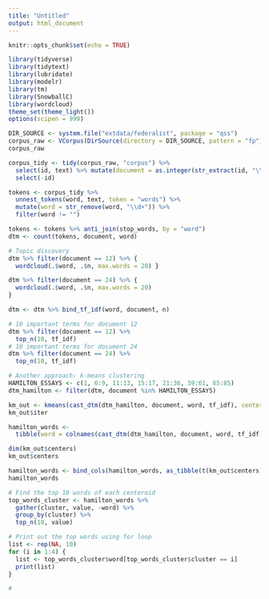 ```yaml
---
title: "Untitled"
output: html_document
---
```


```r
knitr::opts_chunk$set(echo = TRUE)
```

```r
library(tidyverse)
library(tidytext)
library(lubridate)
library(modelr)
library(tm)
library(SnowballC)
library(wordcloud)
theme_set(theme_light())
options(scipen = 999)
```

```r
DIR_SOURCE <- system.file("extdata/federalist", package = "qss")
corpus_raw <- VCorpus(DirSource(directory = DIR_SOURCE, pattern = "fp"))
corpus_raw
```

```r
corpus_tidy <- tidy(corpus_raw, "corpus") %>% 
  select(id, text) %>% mutate(document = as.integer(str_extract(id, "\\d+"))) %>% 
  select(-id)

tokens <- corpus_tidy %>% 
  unnest_tokens(word, text, token = "words") %>% 
  mutate(word = str_remove(word, "\\d+")) %>% 
  filter(word != "")

tokens <- tokens %>% anti_join(stop_words, by = "word") 
dtm <- count(tokens, document, word)
```
```r
# Topic discovery
dtm %>% filter(document == 12) %>% {
  wordcloud(.$word, .$n, max.words = 20) }

dtm %>% filter(document == 24) %>% {
  wordcloud(.$word, .$n, max.words = 20)
}

dtm <- dtm %>% bind_tf_idf(word, document, n) 

# 10 important terms for document 12
dtm %>% filter(document == 12) %>% 
  top_n(10, tf_idf)
# 10 important terms for document 24
dtm %>% filter(document == 24) %>% 
  top_n(10, tf_idf)

# Another approach: k-means clustering
HAMILTON_ESSAYS <- c(1, 6:9, 11:13, 15:17, 21:36, 59:61, 65:85)
dtm_hamilton <- filter(dtm, document %in% HAMILTON_ESSAYS)

km_out <- kmeans(cast_dtm(dtm_hamilton, document, word, tf_idf), centers = 4, nstart = 10)
km_out$iter

hamilton_words <-
  tibble(word = colnames(cast_dtm(dtm_hamilton, document, word, tf_idf)))

dim(km_out$centers)
km_out$centers

hamilton_words <- bind_cols(hamilton_words, as_tibble(t(km_out$centers)))
hamilton_words

# Find the top 10 words of each centeroid
top_words_cluster <- hamilton_words %>% 
  gather(cluster, value, -word) %>% 
  group_by(cluster) %>% 
  top_n(10, value) 

# Print out the top words using for loop
list <- rep(NA, 10)
for (i in 1:4) {
  list <- top_words_cluster$word[top_words_cluster$cluster == i]
  print(list)
}
```
```r
# 
```

